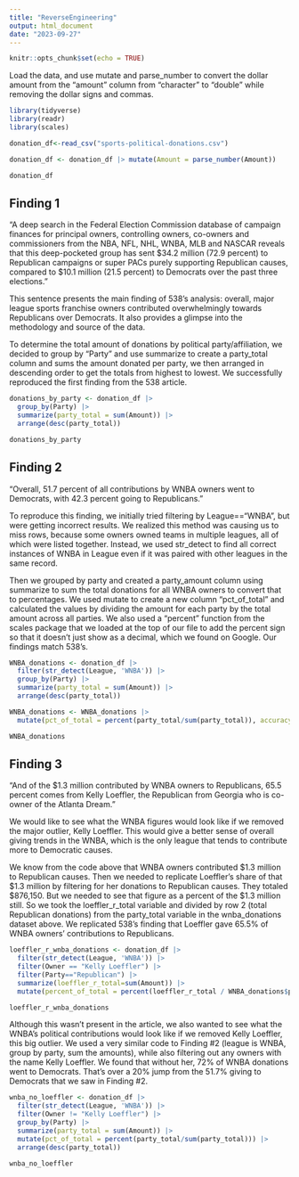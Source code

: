 ```yaml
---
title: "ReverseEngineering"
output: html_document
date: "2023-09-27"
---
```


```r
knitr::opts_chunk$set(echo = TRUE)
```

Load the data, and use mutate and parse_number to convert the dollar amount from the "amount" column from "character" to "double" while removing the dollar signs and commas.

```r
library(tidyverse)
library(readr)
library(scales)

donation_df<-read_csv("sports-political-donations.csv")

donation_df <- donation_df |> mutate(Amount = parse_number(Amount))

donation_df
```

## Finding 1

“A deep search in the Federal Election Commission database of campaign finances for principal owners, controlling owners, co-owners and commissioners from the NBA, NFL, NHL, WNBA, MLB and NASCAR reveals that this deep-pocketed group has sent $34.2 million (72.9 percent) to Republican campaigns or super PACs purely supporting Republican causes, compared to $10.1 million (21.5 percent) to Democrats over the past three elections.”

This sentence presents the main finding of 538’s analysis: overall, major league sports franchise owners contributed overwhelmingly towards Republicans over Democrats. It also provides a glimpse into the methodology and source of the data.

To determine the total amount of donations by political party/affiliation, we decided to group by "Party" and use summarize to create a party_total column and sums the amount donated per party, we then arranged in descending order to get the totals from highest to lowest. We successfully reproduced the first finding from the 538 article.

```r
donations_by_party <- donation_df |> 
  group_by(Party) |> 
  summarize(party_total = sum(Amount)) |> 
  arrange(desc(party_total))

donations_by_party
```

## Finding 2 

“Overall, 51.7 percent of all contributions by WNBA owners went to Democrats, with 42.3 percent going to Republicans.” 

To reproduce this finding, we initially tried filtering by League=="WNBA", but were getting incorrect results. We realized this method was causing us to miss rows, because some owners owned teams in multiple leagues, all of which were listed together. Instead, we used str_detect to find all correct instances of WNBA in League even if it was paired with other leagues in the same record.

Then we grouped by party and created a party_amount column using summarize to sum the total donations for all WNBA owners to convert that to percentages. We used mutate to create a new column "pct_of_total" and calculated the values by dividing the amount for each party by the total amount across all parties. We also used a "percent" function from the scales package that we loaded at the top of our file to add the percent sign so that it doesn't just show as a decimal, which we found on Google. Our findings match 538's.

```r
WNBA_donations <- donation_df |> 
  filter(str_detect(League, 'WNBA')) |> 
  group_by(Party) |> 
  summarize(party_total = sum(Amount)) |> 
  arrange(desc(party_total))

WNBA_donations <- WNBA_donations |> 
  mutate(pct_of_total = percent(party_total/sum(party_total)), accuracy = 0.1)

WNBA_donations
```

## Finding 3

"And of the $1.3 million contributed by WNBA owners to Republicans, 65.5 percent comes from Kelly Loeffler, the Republican from Georgia who is co-owner of the Atlanta Dream." 

We would like to see what the WNBA figures would look like if we removed the major outlier, Kelly Loeffler. This would give a better sense of overall giving trends in the WNBA, which is the only league that tends to contribute more to Democratic causes.

We know from the code above that WNBA owners contributed $1.3 million to Republican causes. Then we needed to replicate Loeffler's share of that $1.3 million by filtering for her donations to Republican causes. They totaled $876,150. But we needed to see that figure as a percent of the $1.3 million still. So we took the loeffler_r_total variable and divided by row 2 (total Republican donations) from the party_total variable in the wnba_donations dataset above. We replicated 538's finding that Loeffler gave 65.5% of WNBA owners' contributions to Republicans.

```r
loeffler_r_wnba_donations <- donation_df |> 
  filter(str_detect(League, 'WNBA')) |> 
  filter(Owner == "Kelly Loeffler") |> 
  filter(Party=="Republican") |> 
  summarize(loeffler_r_total=sum(Amount)) |> 
  mutate(percent_of_total = percent(loeffler_r_total / WNBA_donations$party_total[2], accuracy = 0.1))

loeffler_r_wnba_donations

```

Although this wasn't present in the article, we also wanted to see what the WNBA's political contributions would look like if we removed Kelly Loeffler, this big outlier. We used a very similar code to Finding #2 (league is WNBA, group by party, sum the amounts), while also filtering out any owners with the name Kelly Loeffler. We found that without her, 72% of WNBA donations went to Democrats. That's over a 20% jump from the 51.7% giving to Democrats that we saw in Finding #2.

```r
wnba_no_loeffler <- donation_df |> 
  filter(str_detect(League, 'WNBA')) |> 
  filter(Owner != "Kelly Loeffler") |> 
  group_by(Party) |> 
  summarize(party_total = sum(Amount)) |> 
  mutate(pct_of_total = percent(party_total/sum(party_total))) |> 
  arrange(desc(party_total))

wnba_no_loeffler
```

